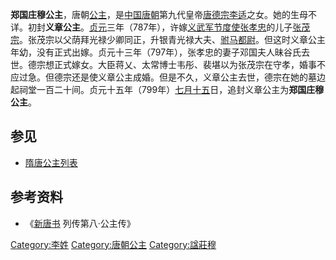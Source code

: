 {{東亞女性歷史人物
| 名稱=郑国庄穆公主
| 身份=[[唐朝|唐朝]]公主
| 畫像=
| 說明=
| 姓=李
| 名=
| 封爵=[[公主|公主]]
| 位號=
| 封號=义章公主、郑国公主
| 出生年=
| 婚年=
| 逝世年=
| 諡號=庄穆
| 墳墓=
| 父親=[[唐德宗|唐德宗]][[李适|李适]]
| 夫=张茂宗
| 夫之父=[[張孝忠_(唐朝)|张孝忠]]
|}}
'''郑国庄穆公主'''，唐朝[[公主|公主]]，是[[中国|中国]][[唐朝|唐朝]]第九代皇帝[[唐德宗|唐德宗]][[李适|李适]]之女。她的生母不详。初封'''义章公主'''。[[贞元_(唐朝)|贞元]]三年（787年），许嫁[[义武军节度使|义武军节度使]][[張孝忠_(唐朝)|张孝忠]]的儿子[[张茂宗|张茂宗]]。张茂宗以父荫拜光禄少卿同正，升银青光禄大夫、[[驸马都尉|驸马都尉]]。但这时义章公主年幼，没有正式出嫁。贞元十三年（797年），张孝忠的妻子邓国夫人昧谷氏去世。德宗想正式嫁女。大臣蒋乂、太常博士韦彤、裴堪以为张茂宗在守孝，婚事不应过急。但德宗还是使义章公主成婚。但是不久，义章公主去世，德宗在她的墓边起祠堂一百二十间。贞元十五年（799年）[[七月十五|七月十五]]日，追封义章公主为'''郑国庄穆公主'''。   
==参见==
*[[隋唐公主列表|隋唐公主列表]]
== 参考资料 ==
*《[[新唐书|新唐书]] 列传第八·公主传》
[[Category:李姓|Category:李姓]]
[[Category:唐朝公主|Category:唐朝公主]]
[[Category:諡莊穆|Category:諡莊穆]]